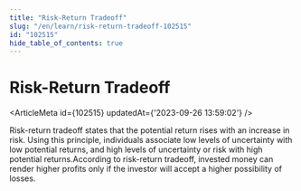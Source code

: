 ```yaml
---
title: "Risk-Return Tradeoff"
slug: "/en/learn/risk-return-tradeoff-102515"
id: "102515"
hide_table_of_contents: true
---
```



# Risk-Return Tradeoff

<ArticleMeta id={102515} updatedAt={'2023-09-26 13:59:02'} />
<div className='border-solid border-b border-t-0 my-4 border-[var(--ifm-color-gray-300)]' />

Risk-return tradeoff states that the potential return rises with an increase in risk. Using this principle, individuals associate low levels of uncertainty with low potential returns, and high levels of uncertainty or risk with high potential returns.According to risk-return tradeoff, invested money can render higher profits only if the investor will accept a higher possibility of losses.
